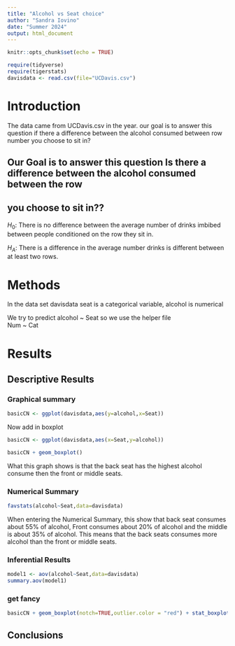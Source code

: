 ```yaml
---
title: "Alcohol vs Seat choice"
author: "Sandra Iovino"
date: "Summer 2024"
output: html_document
---
```


```r
knitr::opts_chunk$set(echo = TRUE)
```
 

```r
require(tidyverse)
require(tigerstats)
davisdata <- read.csv(file="UCDavis.csv")
```

# Introduction  
The data came from UCDavis.csv in the year. 
our goal is to answer this question if there a difference between the alcohol consumed between row number you choose to sit in?   

## Our Goal is to answer this question Is there a difference between the alcohol consumed between the row
## you choose to sit in??

$H_0$: There is no difference between the average number of drinks imbibed between people conditioned on the row they sit in.  

$H_A$: There is a difference in the average number drinks is different between at least two rows.

# Methods  
In the data set davisdata seat is a categorical variable, alcohol is numerical   

We try to predict alcohol ~ Seat so we use the  helper file    
Num ~ Cat  

# Results 

## Descriptive Results


### Graphical summary 

```r
basicCN <- ggplot(davisdata,aes(y=alcohol,x=Seat))
```

Now add in boxplot

```r
basicCN <- ggplot(davisdata,aes(x=Seat,y=alcohol))

basicCN + geom_boxplot()
```

  What this graph shows is that the back seat has the highest alcohol consume then the front or middle seats.  


### Numerical Summary
```r
favstats(alcohol~Seat,data=davisdata)
```
  When entering the Numerical Summary, this show that back seat consumes about 55% of alcohol, Front   consumes about 20% of alcohol and the middle is about 35% of alcohol. This means that the back seats    consumes more alcohol than the front or middle seats.    

### Inferential Results
```r
model1 <- aov(alcohol~Seat,data=davisdata)
summary.aov(model1)
```

  
### get fancy  

```r
basicCN + geom_boxplot(notch=TRUE,outlier.color = "red") + stat_boxplot(geom ='errorbar') + labs(title="Fancy notch boxplot \n with 2 lines")
```


## Conclusions


